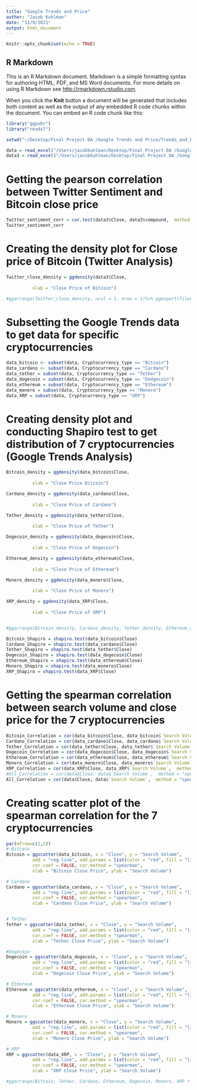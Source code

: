 ```yaml
---
title: "Google Trends and Price"
author: "Jacob Kuhlman"
date: "11/9/2021"
output: html_document
---
```


```r
knitr::opts_chunk$set(echo = TRUE)
```

## R Markdown

This is an R Markdown document. Markdown is a simple formatting syntax for authoring HTML, PDF, and MS Word documents. For more details on using R Markdown see <http://rmarkdown.rstudio.com>.

When you click the **Knit** button a document will be generated that includes both content as well as the output of any embedded R code chunks within the document. You can embed an R code chunk like this:

```r
library("ggpubr")
library("readxl")
```


```r
setwd("~/Desktop/Final Project DA /Google Trends and Price/Trends_and_Price_Day")

data = read_excel("/Users/jacobkuhlman/Desktop/Final Project DA /Google Trends and Price/Trends_and_Price_Year.xlsx")
data3 = read_excel("/Users/jacobkuhlman/Desktop/Final Project DA /Google Trends and Price/Sentiment_and_price.xlsx")

```


# Getting the pearson correlation between Twitter Sentiment and Bitcoin close price 
```r
Twitter_sentiment_corr = cor.test(data3$Close, data3$compound,  method = "pearson", use = "complete.obs")
Twitter_sentiment_corr
```




# Creating the density plot for Close price of Bitcoin (Twitter Analysis)
```r
Twitter_close_density = ggdensity(data3$Close, 
          
          xlab = "Close Price of Bitcoin")

#ggarrange(Twitter_close_density, ncol = 1, nrow = 1)%>% ggexport(filename = "Correlation_Spearman_Twitter.png", width=600, height=400, pointsize=11)
```



# Subsetting the Google Trends data to get data for specific cryptocurrencies
```r
data_bitcoin <- subset(data, Cryptocurrency_type == "Bitcoin")
data_cardano <- subset(data, Cryptocurrency_type == "Cardano")
data_tether = subset(data, Cryptocurrency_type == "Tether")
data_dogecoin = subset(data, Cryptocurrency_type == "Dodgecoin")
data_ethereum = subset(data, Cryptocurrency_type == "Ethereum")
data_monero = subset(data, Cryptocurrency_type == "Monero")
data_XRP = subset(data, Cryptocurrency_type == "XRP")


```


# Creating density plot and conducting Shapiro test to get distribution of 7 cryptocurrencies (Google Trends Analysis)
```r
Bitcoin_density = ggdensity(data_bitcoin$Close, 
          
          xlab = "Close Price Bitcoin")

Cardano_density = ggdensity(data_cardano$Close, 
          
          xlab = "Close Price of Cardano")

Tether_density = ggdensity(data_tether$Close, 
          
          xlab = "Close Price of Tether")

Dogecoin_density = ggdensity(data_dogecoin$Close, 
          
          xlab = "Close Price of Dogecoin")

Ethereum_density = ggdensity(data_ethereum$Close, 
          
          xlab = "Close Price of Ethereum")

Monero_density = ggdensity(data_monero$Close, 
          
          xlab = "Close Price of Monero")

XRP_density = ggdensity(data_XRP$Close, 
          
          xlab = "Close Price of XRP")


#ggarrange(Bitcoin_density, Cardano_density, Tether_density, Ethereum_density , Dogecoin_density,Monero_density,XRP_density,  ncol = 2, nrow=2) %>% ggexport(filename = "Denisty_4.png", width=400, height=350, pointsize=11)

Bitcoin_Shapiro = shapiro.test(data_bitcoin$Close)
Cardano_Shapiro = shapiro.test(data_cardano$Close)
Tether_Shapiro = shapiro.test(data_tether$Close)
Dogecoin_Shapiro = shapiro.test(data_dogecoin$Close)
Ethereum_Shapiro = shapiro.test(data_ethereum$Close)
Monero_Shapiro = shapiro.test(data_monero$Close)
XRP_Shapiro = shapiro.test(data_XRP$Close)
```


# Getting the spearman correlation between search volume and close price for the 7 cryptocurrencies
```r
Bitcoin_Correlation = cor(data_bitcoin$Close, data_bitcoin$`Search Volume`,  method = "spearman", use = "complete.obs")
Cardano_Correlation = cor(data_cardano$Close, data_cardano$`Search Volume`,  method = "spearman",  use = "complete.obs")
Tether_Correlation = cor(data_tether$Close, data_tether$`Search Volume`,  method = "spearman",  use = "complete.obs")
Dogecoin_Correlation = cor(data_dogecoin$Close, data_dogecoin$`Search Volume`,  method = "spearman",  use = "complete.obs")
Ethereum_Correlation = cor(data_ethereum$Close, data_ethereum$`Search Volume`,  method = "spearman",  use = "complete.obs")
Monero_Correlation = cor(data_monero$Close, data_monero$`Search Volume`,  method = "spearman",  use = "complete.obs")
XRP_Correlation = cor(data_XRP$Close, data_XRP$`Search Volume`,  method = "spearman",  use = "complete.obs")
#All_Correlation = cor(data$Close, data$`Search Volume`,  method = "spearman",  use = "complete.obs")
All_Correlation = cor(data$Close, data$`Search Volume`,  method = "spearman",  use = "complete.obs")


```


# Creating scatter plot of the spearman correlation for the 7 cryptocurrencies 
```r

par(mfrow=c(2,2))
# Bitcoin
Bitcoin = ggscatter(data_bitcoin, x = "Close", y = "Search Volume", 
          add = "reg.line", add.params = list(color = "red", fill = "lightblue"),conf.int = TRUE, 
          cor.coef = FALSE, cor.method = "spearman",
          xlab = "Bitcoin Close Price", ylab = "Search Volume")

# Cardano
Cardano = ggscatter(data_cardano, x = "Close", y = "Search Volume", 
          add = "reg.line", add.params = list(color = "red", fill = "lightblue"),conf.int = TRUE, 
          cor.coef = FALSE, cor.method = "spearman",
          xlab = "Cardano Close Price", ylab = "Search Volume")


# Tether
Tether = ggscatter(data_tether, x = "Close", y = "Search Volume", 
          add = "reg.line", add.params = list(color = "red", fill = "lightblue"),conf.int = TRUE, 
          cor.coef = FALSE, cor.method = "spearman",
          xlab = "Tether Close Price", ylab = "Search Volume")

#Dogecoin
Dogecoin = ggscatter(data_dogecoin, x = "Close", y = "Search Volume", 
          add = "reg.line", add.params = list(color = "red", fill = "lightblue"),conf.int = TRUE, 
          cor.coef = FALSE, cor.method = "spearman",
          xlab = "Dogecoin Close Price", ylab = "Search Volume")

# Ethereum
Ethereum = ggscatter(data_ethereum, x = "Close", y = "Search Volume", 
          add = "reg.line", add.params = list(color = "red", fill = "lightblue"),conf.int = TRUE, 
          cor.coef = FALSE, cor.method = "spearman",
          xlab = "Ethereum Close Price", ylab = "Search Volume")

# Monero 
Monero = ggscatter(data_monero, x = "Close", y = "Search Volume", 
          add = "reg.line", add.params = list(color = "red", fill = "lightblue"),conf.int = TRUE, 
          cor.coef = FALSE, cor.method = "spearman",
          xlab = "Monero Close Price", ylab = "Search Volume")

# XRP
XRP = ggscatter(data_XRP, x = "Close", y = "Search Volume", 
          add = "reg.line", add.params = list(color = "red", fill = "lightblue"), conf.int = TRUE, 
          cor.coef = FALSE, cor.method = "spearman",
          xlab = "XRP Close Price", ylab = "Search Volume")

#ggarrange(Bitcoin, Tether, Cardano, Ethereum, Dogecoin, Monero, XRP + rremove("x.text"), ncol = 2, nrow = 2)%>% ggexport(filename = "Correlation_Spearman.png", width=400, height=350, pointsize=11)


```







